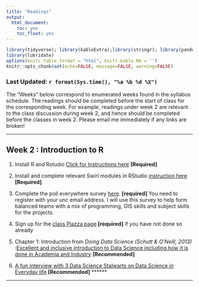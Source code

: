 ```yaml
---
title: "Readings"
output: 
  html_document:
    toc: yes
    toc_float: yes
---
```


```r
library(tidyverse); library(kableExtra);library(stringr); library(pander)
library(lubridate)
options(knitr.table.format = "html", knitr.kable.NA = '') 
knitr::opts_chunk$set(echo=FALSE, message=FALSE, warning=FALSE) 
```

### Last Updated: `r format(Sys.time(), "%a %b %d %X")` {.tabset .tabset-fade .tabset-pills}

The "Weeks" below correspond to enumerated weeks found in the syllabus schedule. The readings should be completed before the start of class for the corresponding week. For example, readings under week 2 are relevant to the class discussion during week 2, and hence should be completed before the classes in week 2. Please email me immediately if any links are broken!

******

## Week 2 :  Introduction to R

1. Install R and Rstudio [Click for Instructions here](software_resources.html) **[Required]**

2. Install and complete relevant Swirl modules in RStudio [instruction here](readings/wk1/swirl_rprog.html){target="_blank"} **[Required]**

3. Complete the poll everywhere survey [here](https://pollev.com/goelvarun553). **[required]**
You need to register with your unc email address. I will use this survey to help form balanced teams with a mix of programming, GIS skills and subject skills for the  projects.

4. Sign up for the [class Piazza page](https://piazza.com/unc/spring2020/geog215) **[required]** if you have not done so already

4. Chapter 1: Introduction from *Doing Data Science (Schutt & O'Neill, 2013)* :[Excellent and inclusive introduction to Data Science including how it is done in Academia and Industry](http://cdn.oreillystatic.com/oreilly/booksamplers/9781449358655_sampler.pdf) **[Recommended]**

5. [A fun interview with 3 Data Science Stalwarts on Data Science in Everyday life](http://www.sciencefriday.com/segments/solving-lifes-everyday-problems-with-data/) **[Recommended]**
******

---
